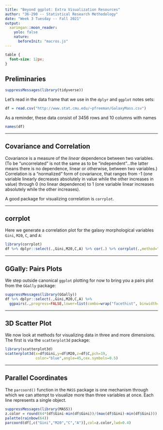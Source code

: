 ```yaml
---
title: "Beyond ggplot: Extra Visualization Resources"
author: "36-290 -- Statistical Research Methodology"
date: "Week 3 Tuesday -- Fall 2021"
output:
  xaringan::moon_reader:
    yolo: false
    nature:
      beforeInit: "macros.js"
---
```


<style type="text/css">
.remark-slide-content {
    font-size: 16px;
    padding: 1em 4em 1em 4em;
}
.remark-code {
    font-size: 12px;
}
</style>

```css
table {
  font-size: 12px;
}
```

## Preliminaries

```r
suppressMessages(library(tidyverse))
```

Let's read in the data frame that we use in the `dplyr` and `ggplot` notes sets:
```r
df = read.csv("http://www.stat.cmu.edu/~pfreeman/GalaxyMass.csv")
```
As a reminder, these data consist of 3456 rows and 10 columns with names
```r
names(df)
```

---

## Covariance and Correlation

Covariance is a measure of the *linear* dependence between two variables. (To be "uncorrelated" is not the same as to be "independent"...the latter means there is no dependence, linear or otherwise, between two variables.) Correlation is a "normalized" form of covariance, that ranges from -1 (one variable linearly decreases absolutely in value while the other increases in value) through 0 (no linear dependence) to 1 (one variable linear increases absolutely while the other increases).

A good package for visualizing correlation is `corrplot`.

---

## corrplot

Here we generate a correlation plot for the galaxy morphological variables  `Gini`, `M20`, `C`, and `A`:
```r
library(corrplot)
df %>% dplyr::select(.,Gini,M20,C,A) %>% cor(.) %>% corrplot(.,method="ellipse")
```

---

## GGally: Pairs Plots

We step outside canonical `ggplot` plotting for now to bring you a pairs plot from the `GGally` package:
```r
suppressMessages(library(GGally))
df %>% dplyr::select(.,Gini,M20,C,A) %>% 
  ggpairs(.,progress=FALSE,lower=list(combo=wrap("facethist", binwidth=0.8)))
```

---

## 3D Scatter Plot

We now look at methods for visualizing data in three and more dimensions. The first is via the `scatterplot3d` package:
```r
library(scatterplot3d)
scatterplot3d(x=df$Gini,y=df$M20,z=df$C,pch=19,
              color="blue",angle=45,cex.symbols=0.5)
```

---

## Parallel Coordinates

The `parcoord()` function in the `MASS` package is one mechanism through which we can attempt to visualize more than three variables at once. Each line represents a single object. 
```r
suppressMessages(library(MASS))
z.color = round(64*(df$Gini-min(df$Gini))/(max(df$Gini)-min(df$Gini)))
palette(rainbow(64))
parcoord(df[,c("Gini","M20","C","A")],col=z.color,lwd=0.4)
```

